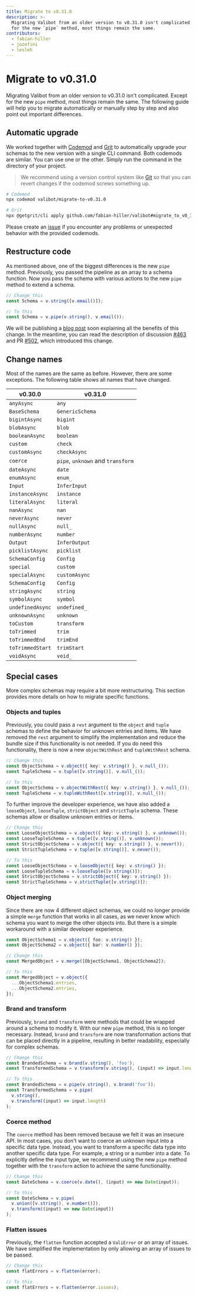 ```yaml
---
title: Migrate to v0.31.0
description: >-
  Migrating Valibot from an older version to v0.31.0 isn't complicated. Except
  for the new `pipe` method, most things remain the same.
contributors:
  - fabian-hiller
  - jozefini
  - lesleh
---
```



# Migrate to v0.31.0

Migrating Valibot from an older version to v0.31.0 isn't complicated. Except for the new <Link href="/api/pipe/">`pipe`</Link> method, most things remain the same. The following guide will help you to migrate automatically or manually step by step and also point out important differences.

## Automatic upgrade

We worked together with [Codemod](https://codemod.com/registry/valibot-migrate-to-v0-31-0) and [Grit](https://docs.grit.io/registry/github.com/fabian-hiller/valibot/migrate_to_v0_31_0) to automatically upgrade your schemas to the new version with a single CLI command. Both codemods are similar. You can use one or the other. Simply run the command in the directory of your project.

> We recommend using a version control system like [Git](https://git-scm.com/) so that you can revert changes if the codemod screws something up.

```bash
# Codemod
npx codemod valibot/migrate-to-v0.31.0

# Grit
npx @getgrit/cli apply github.com/fabian-hiller/valibot#migrate_to_v0_31_0
```

Please create an [issue](https://github.com/fabian-hiller/valibot/issues/new) if you encounter any problems or unexpected behavior with the provided codemods.

## Restructure code

As mentioned above, one of the biggest differences is the new <Link href="/api/pipe/">`pipe`</Link> method. Previously, you passed the pipeline as an array to a schema function. Now you pass the schema with various actions to the new <Link href="/api/pipe/">`pipe`</Link> method to extend a schema.

```ts
// Change this
const Schema = v.string([v.email()]);

// To this
const Schema = v.pipe(v.string(), v.email());
```

We will be publishing a [blog post](/blog/valibot-v0.31.0-is-finally-available/) soon explaining all the benefits of this change. In the meantime, you can read the description of discussion [#463](https://github.com/fabian-hiller/valibot/discussions/463) and PR [#502](https://github.com/fabian-hiller/valibot/pull/502), which introduced this change.

## Change names

Most of the names are the same as before. However, there are some exceptions. The following table shows all names that have changed.

| v0.30.0          | v0.31.0                                                                                                                                |
| ---------------- | -------------------------------------------------------------------------------------------------------------------------------------- |
| `anyAsync`       | <Link href="/api/any/">`any`</Link>                                                                                                    |
| `BaseSchema`     | <Link href="/api/GenericSchema/">`GenericSchema`</Link>                                                                                |
| `bigintAsync`    | <Link href="/api/bigint/">`bigint`</Link>                                                                                              |
| `blobAsync`      | <Link href="/api/blob/">`blob`</Link>                                                                                                  |
| `booleanAsync`   | <Link href="/api/boolean/">`boolean`</Link>                                                                                            |
| `custom`         | <Link href="/api/check/">`check`</Link>                                                                                                |
| `customAsync`    | <Link href="/api/checkAsync/">`checkAsync`</Link>                                                                                      |
| `coerce`         | <Link href="/api/pipe/">`pipe`</Link>, <Link href="/api/unknown/">`unknown`</Link> and <Link href="/api/transform/">`transform`</Link> |
| `dateAsync`      | <Link href="/api/date/">`date`</Link>                                                                                                  |
| `enumAsync`      | <Link href="/api/enum/">`enum_`</Link>                                                                                                 |
| `Input`          | <Link href="/api/InferInput/">`InferInput`</Link>                                                                                      |
| `instanceAsync`  | <Link href="/api/instance/">`instance`</Link>                                                                                          |
| `literalAsync`   | <Link href="/api/literal/">`literal`</Link>                                                                                            |
| `nanAsync`       | <Link href="/api/nan/">`nan`</Link>                                                                                                    |
| `neverAsync`     | <Link href="/api/never/">`never`</Link>                                                                                                |
| `nullAsync`      | <Link href="/api/null/">`null_`</Link>                                                                                                 |
| `numberAsync`    | <Link href="/api/number/">`number`</Link>                                                                                              |
| `Output`         | <Link href="/api/InferOutput/">`InferOutput`</Link>                                                                                    |
| `picklistAsync`  | <Link href="/api/picklist/">`picklist`</Link>                                                                                          |
| `SchemaConfig`   | <Link href="/api/Config/">`Config`</Link>                                                                                              |
| `special`        | <Link href="/api/custom/">`custom`</Link>                                                                                              |
| `specialAsync`   | <Link href="/api/customAsync/">`customAsync`</Link>                                                                                    |
| `SchemaConfig`   | <Link href="/api/string/">`Config`</Link>                                                                                              |
| `stringAsync`    | <Link href="/api/string/">`string`</Link>                                                                                              |
| `symbolAsync`    | <Link href="/api/symbol/">`symbol`</Link>                                                                                              |
| `undefinedAsync` | <Link href="/api/undefined/">`undefined_`</Link>                                                                                       |
| `unknownAsync`   | <Link href="/api/unknown/">`unknown`</Link>                                                                                            |
| `toCustom`       | <Link href="/api/transform/">`transform`</Link>                                                                                        |
| `toTrimmed`      | <Link href="/api/trim/">`trim`</Link>                                                                                                  |
| `toTrimmedEnd`   | <Link href="/api/trimEnd/">`trimEnd`</Link>                                                                                            |
| `toTrimmedStart` | <Link href="/api/trimStart/">`trimStart`</Link>                                                                                        |
| `voidAsync`      | <Link href="/api/void/">`void_`</Link>                                                                                                 |

## Special cases

More complex schemas may require a bit more restructuring. This section provides more details on how to migrate specific functions.

### Objects and tuples

Previously, you could pass a `rest` argument to the <Link href="/api/object/">`object`</Link> and <Link href="/api/tuple/">`tuple`</Link> schemas to define the behavior for unknown entries and items. We have removed the `rest` argument to simplify the implementation and reduce the bundle size if this functionality is not needed. If you do need this functionality, there is now a new <Link href="/api/objectWithRest/">`objectWithRest`</Link> and <Link href="/api/tupleWithRest/">`tupleWithRest`</Link> schema.

```ts
// Change this
const ObjectSchema = v.object({ key: v.string() }, v.null_());
const TupleSchema = v.tuple([v.string()], v.null_());

// To this
const ObjectSchema = v.objectWithRest({ key: v.string() }, v.null_());
const TupleSchema = v.tupleWithRest([v.string()], v.null_());
```

To further improve the developer experience, we have also added a <Link href="/api/looseObject/">`looseObject`</Link>, <Link href="/api/looseTuple/">`looseTuple`</Link>, <Link href="/api/strictObject/">`strictObject`</Link> and <Link href="/api/strictTuple/">`strictTuple`</Link> schema. These schemas allow or disallow unknown entries or items.

```ts
// Change this
const LooseObjectSchema = v.object({ key: v.string() }, v.unknown());
const LooseTupleSchema = v.tuple([v.string()], v.unknown());
const StrictObjectSchema = v.object({ key: v.string() }, v.never());
const StrictTupleSchema = v.tuple([v.string()], v.never());

// To this
const LooseObjectSchema = v.looseObject({ key: v.string() });
const LooseTupleSchema = v.looseTuple([v.string()]);
const StrictObjectSchema = v.strictObject({ key: v.string() });
const StrictTupleSchema = v.strictTuple([v.string()]);
```

### Object merging

Since there are now 4 different object schemas, we could no longer provide a simple `merge` function that works in all cases, as we never know which schema you want to merge the other objects into. But there is a simple workaround with a similar developer experience.

```ts
const ObjectSchema1 = v.object({ foo: v.string() });
const ObjectSchema2 = v.object({ bar: v.number() });

// Change this
const MergedObject = v.merge([ObjectSchema1, ObjectSchema2]);

// To this
const MergedObject = v.object({
  ...ObjectSchema1.entries,
  ...ObjectSchema2.entries,
});
```

### Brand and transform

Previously, <Link href="/api/brand/">`brand`</Link> and <Link href="/api/transform/">`transform`</Link> were methods that could be wrapped around a schema to modify it. With our new <Link href="/api/pipe/">`pipe`</Link> method, this is no longer necessary. Instead, <Link href="/api/brand/">`brand`</Link> and <Link href="/api/transform/">`transform`</Link> are now transformation actions that can be placed directly in a pipeline, resulting in better readability, especially for complex schemas.

```ts
// Change this
const BrandedSchema = v.brand(v.string(), 'foo');
const TransformedSchema = v.transform(v.string(), (input) => input.length);

// To this
const BrandedSchema = v.pipe(v.string(), v.brand('foo'));
const TransformedSchema = v.pipe(
  v.string(),
  v.transform((input) => input.length)
);
```

### Coerce method

The `coerce` method has been removed because we felt it was an insecure API. In most cases, you don't want to coerce an unknown input into a specific data type. Instead, you want to transform a specific data type into another specific data type. For example, a string or a number into a date. To explicitly define the input type, we recommend using the new <Link href="/api/pipe/">`pipe`</Link> method together with the <Link href="/api/transform/">`transform`</Link> action to achieve the same functionality.

```ts
// Change this
const DateSchema = v.coerce(v.date(), (input) => new Date(input));

// To this
const DateSchema = v.pipe(
  v.union([v.string(), v.number()]),
  v.transform((input) => new Date(input))
);
```

### Flatten issues

Previously, the <Link href="/api/flatten/">`flatten`</Link> function accepted a <Link href="/api/ValiError/">`ValiError`</Link> or an array of issues. We have simplified the implementation by only allowing an array of issues to be passed.

```ts
// Change this
const flatErrors = v.flatten(error);

// To this
const flatErrors = v.flatten(error.issues);
```
